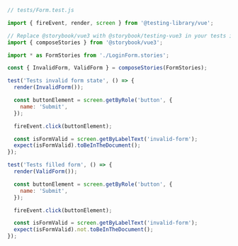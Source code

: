 ```js
// tests/Form.test.js

import { fireEvent, render, screen } from '@testing-library/vue';

// Replace @storybook/vue3 with @storybook/testing-vue3 in your tests if you're using the addon
import { composeStories } from '@storybook/vue3';

import * as FormStories from './LoginForm.stories';

const { InvalidForm, ValidForm } = composeStories(FormStories);

test('Tests invalid form state', () => {
  render(InvalidForm());

  const buttonElement = screen.getByRole('button', {
    name: 'Submit',
  });

  fireEvent.click(buttonElement);

  const isFormValid = screen.getByLabelText('invalid-form');
  expect(isFormValid).toBeInTheDocument();
});

test('Tests filled form', () => {
  render(ValidForm());

  const buttonElement = screen.getByRole('button', {
    name: 'Submit',
  });

  fireEvent.click(buttonElement);

  const isFormValid = screen.getByLabelText('invalid-form');
  expect(isFormValid).not.toBeInTheDocument();
});
```
